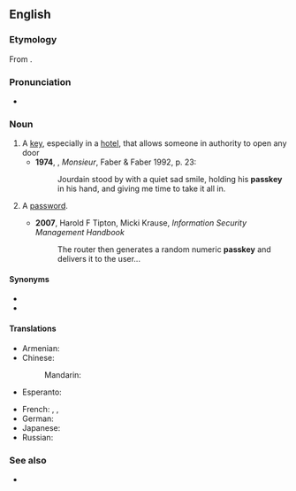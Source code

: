 ==English==

===Etymology===
From {{compound|pass|key|lang=en}}.

===Pronunciation===
* {{audio|en-uk-passkey.ogg|Audio (UK)|lang=en}}

===Noun===
{{en-noun}}

# A [[key]], especially in a [[hotel]], that allows someone in authority to open any door
#* '''1974''', {{w|Lawrence Durrell}}, ''Monsieur'', Faber & Faber 1992, p. 23:
#*: Jourdain stood by with a quiet sad smile, holding his '''passkey''' in his hand, and giving me time to take it all in.
# {{lb|en|computing}} A [[password]].
#* '''2007''', Harold F Tipton, Micki Krause, ''Information Security Management Handbook''
#*: The router then generates a random numeric '''passkey''' and delivers it to the user...

====Synonyms====
* {{l|en|master key}}
* {{l|en|passe-partout}}

====Translations====
{{trans-top|a key that opens any door}}
* Armenian: {{t|hy|հիմնաբանալի}}
* Chinese:
*: Mandarin: {{t-needed|cmn}}
* Esperanto: {{t-needed|eo}}
{{trans-mid}}
* French: {{t+|fr|passe-partout|m}}, {{t+|fr|passepartout|m}}, {{t+|fr|passe|m}}
* German: {{t-needed|de}}
* Japanese: {{t-needed|ja}}
* Russian: {{t+|ru|отмы́чка|f}}
{{trans-bottom}}

===See also===
* {{l|en|skeleton key}}